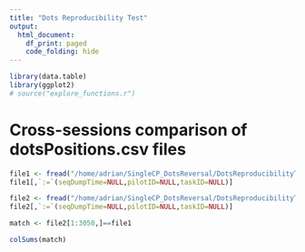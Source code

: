 ```yaml
---
title: "Dots Reproducibility Test"
output:
  html_document:
    df_print: paged
    code_folding: hide
---
```


```r
library(data.table)
library(ggplot2)
# source("explore_functions.r")
```

# Cross-sessions comparison of dotsPositions.csv files
```r
file1 <- fread("/home/adrian/SingleCP_DotsReversal/DotsReproducibilityTest/raw/2019_09_30_11_35/2019_09_30_11_35_dotsPositions.csv")
file1[,`:=`(seqDumpTime=NULL,pilotID=NULL,taskID=NULL)]

file2 <- fread("/home/adrian/SingleCP_DotsReversal/DotsReproducibilityTest/raw/2019_09_30_11_57/2019_09_30_11_57_dotsPositions.csv")
file2[,`:=`(seqDumpTime=NULL,pilotID=NULL,taskID=NULL)]
```

```r
match <- file2[1:3050,]==file1
```

```r
colSums(match)
```
